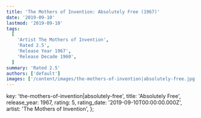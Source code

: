 ```yaml
---
title: 'The Mothers of Invention: Absolutely Free (1967)'
date: '2019-09-10'
lastmod: '2019-09-10'
tags:
  [
    'Artist The Mothers of Invention',
    'Rated 2.5',
    'Release Year 1967',
    'Release Decade 1960',
  ]
summary: 'Rated 2.5'
authors: ['default']
images: ['/content/images/the-mothers-of-invention|absolutely-free.jpg']
---
```


  key: 'the-mothers-of-invention|absolutely-free',
  title: 'Absolutely Free',
  release_year: 1967,
  rating: 5,
  rating_date: '2019-09-10T00:00:00.000Z',
  artist: 'The Mothers of Invention',
};

<MusicRating data={data} />
